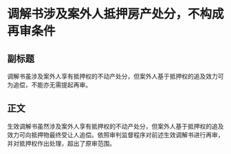 # 调解书涉及案外人抵押房产处分，不构成再审条件
## 副标题
调解书虽涉及案外人享有抵押权的不动产处分，但案外人基于抵押权的追及效力可为追偿，不能亦无需提起再审。
## 正文
生效调解书虽然涉及案外人享有抵押权的不动产处分，但案外人基于抵押权的追及效力可向抵押物最终受让人追偿。依照审判监督程序对前述生效调解书进行再审，并对抵押权作出处理，超出了原审范围。